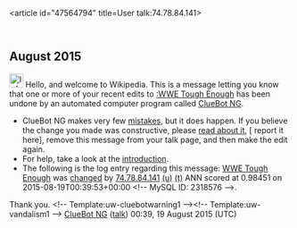 <article id="47564794" title=User talk:74.78.84.141>
	<talkpage id="47564794" title="User talk:74.78.84.141">


== August 2015 ==
[[File:Information.svg|left|25px|alt=]] Hello, and welcome to Wikipedia. This is a message letting you know that one or more of your recent edits to [[:WWE Tough Enough]] has been undone by an automated computer program called [[User:ClueBot NG|ClueBot NG]].
{{clear}}
* ClueBot NG makes very few [[User:ClueBot NG#Information About False Positives|mistakes]], but it does happen. If you believe the change you made was constructive, please [[User:ClueBot NG#Information About False Positives|read about it]], [{{User:ClueBot NG/Warnings/FPReport|2318576}} report it here], remove this message from your talk page, and then make the edit again.
* For help, take a look at the [[Wikipedia:Introduction|introduction]].
* The following is the log entry regarding this message: [[WWE Tough Enough]] was [https://en.wikipedia.org/w/index.php?title=WWE+Tough+Enough&amp;diff=676762262&amp;oldid=676762069 changed] by [[Special:Contributions/74.78.84.141|74.78.84.141]] [[User:74.78.84.141|(u)]] [[User talk:74.78.84.141|(t)]] ANN scored at 0.98451 on 2015-08-19T00:39:53+00:00 &lt;!-- MySQL ID: 2318576 --&gt;.
Thank you. &lt;!-- Template:uw-cluebotwarning1 --&gt;&lt;!-- Template:uw-vandalism1 --&gt; [[User:ClueBot NG|ClueBot NG]] ([[User talk:ClueBot NG|talk]]) 00:39, 19 August 2015 (UTC)
	</talkpage>
</article>